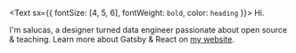 <Text sx={{ fontSize: [4, 5, 6], fontWeight: `bold`, color: `heading` }}>
  Hi.
</Text>

I'm salucas, a designer turned data engineer passionate about open source & teaching. Learn more about Gatsby & React on [my website](https://www.lekoarts.de?utm_source=minimal-blog&utm_medium=Starter).
